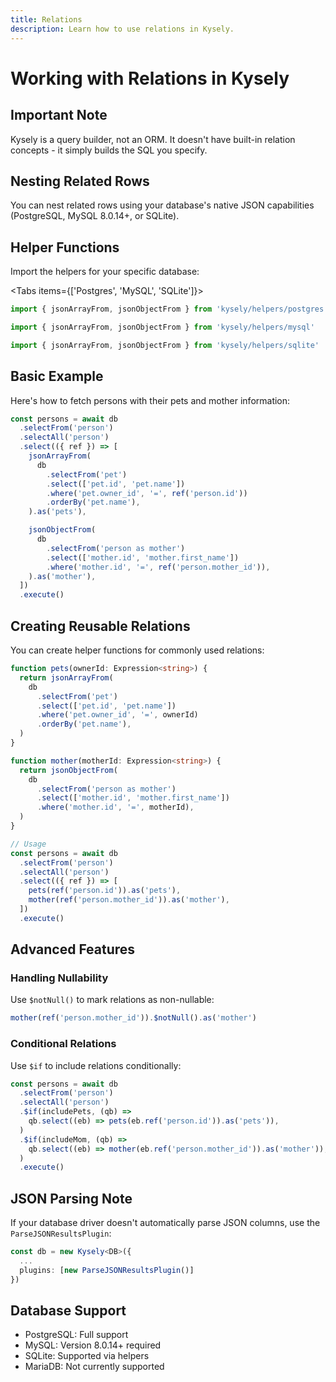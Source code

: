 ```yaml
---
title: Relations
description: Learn how to use relations in Kysely.
---
```


# Working with Relations in Kysely

## Important Note

Kysely is a query builder, not an ORM. It doesn't have built-in relation concepts - it simply builds the SQL you specify.

## Nesting Related Rows

You can nest related rows using your database's native JSON capabilities (PostgreSQL, MySQL 8.0.14+, or SQLite).

## Helper Functions

Import the helpers for your specific database:

<Tabs items={['Postgres', 'MySQL', 'SQLite']}>
  <Tab value="Postgres">

```typescript
import { jsonArrayFrom, jsonObjectFrom } from 'kysely/helpers/postgres'
```

</Tab>
<Tab value="MySQL">

```typescript
import { jsonArrayFrom, jsonObjectFrom } from 'kysely/helpers/mysql'
```

</Tab>
<Tab value="SQLite">

```typescript
import { jsonArrayFrom, jsonObjectFrom } from 'kysely/helpers/sqlite'
```

</Tab>
</Tabs>

## Basic Example

Here's how to fetch persons with their pets and mother information:

```typescript
const persons = await db
  .selectFrom('person')
  .selectAll('person')
  .select(({ ref }) => [
    jsonArrayFrom(
      db
        .selectFrom('pet')
        .select(['pet.id', 'pet.name'])
        .where('pet.owner_id', '=', ref('person.id'))
        .orderBy('pet.name'),
    ).as('pets'),

    jsonObjectFrom(
      db
        .selectFrom('person as mother')
        .select(['mother.id', 'mother.first_name'])
        .where('mother.id', '=', ref('person.mother_id')),
    ).as('mother'),
  ])
  .execute()
```

## Creating Reusable Relations

You can create helper functions for commonly used relations:

```typescript
function pets(ownerId: Expression<string>) {
  return jsonArrayFrom(
    db
      .selectFrom('pet')
      .select(['pet.id', 'pet.name'])
      .where('pet.owner_id', '=', ownerId)
      .orderBy('pet.name'),
  )
}

function mother(motherId: Expression<string>) {
  return jsonObjectFrom(
    db
      .selectFrom('person as mother')
      .select(['mother.id', 'mother.first_name'])
      .where('mother.id', '=', motherId),
  )
}

// Usage
const persons = await db
  .selectFrom('person')
  .selectAll('person')
  .select(({ ref }) => [
    pets(ref('person.id')).as('pets'),
    mother(ref('person.mother_id')).as('mother'),
  ])
  .execute()
```

## Advanced Features

### Handling Nullability

Use `$notNull()` to mark relations as non-nullable:

```typescript
mother(ref('person.mother_id')).$notNull().as('mother')
```

### Conditional Relations

Use `$if` to include relations conditionally:

```typescript
const persons = await db
  .selectFrom('person')
  .selectAll('person')
  .$if(includePets, (qb) =>
    qb.select((eb) => pets(eb.ref('person.id')).as('pets')),
  )
  .$if(includeMom, (qb) =>
    qb.select((eb) => mother(eb.ref('person.mother_id')).as('mother')),
  )
  .execute()
```

## JSON Parsing Note

If your database driver doesn't automatically parse JSON columns, use the `ParseJSONResultsPlugin`:

```typescript
const db = new Kysely<DB>({
  ...
  plugins: [new ParseJSONResultsPlugin()]
})
```

## Database Support

- PostgreSQL: Full support
- MySQL: Version 8.0.14+ required
- SQLite: Supported via helpers
- MariaDB: Not currently supported
